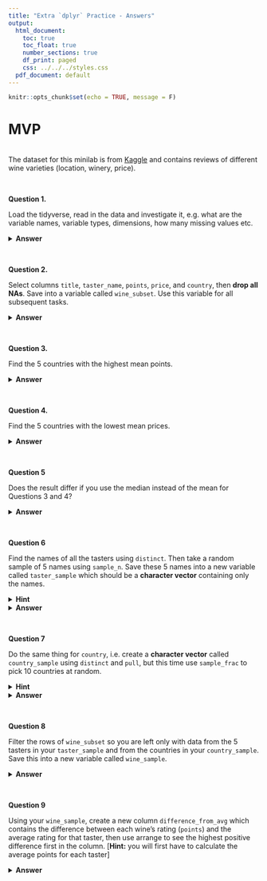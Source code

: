 ```yaml
---
title: "Extra `dplyr` Practice - Answers"
output:
  html_document:
    toc: true
    toc_float: true
    number_sections: true
    df_print: paged
    css: ../../../styles.css
  pdf_document: default
---
```


```r
knitr::opts_chunk$set(echo = TRUE, message = F)
```

# MVP

<br>
The dataset for this minilab is from [Kaggle](https://www.kaggle.com/zynicide/wine-reviews) and contains reviews of different wine varieties (location, winery, price).

<br>

**Question 1.**

Load the tidyverse, read in the data and investigate it, e.g. what are the variable names, variable types, dimensions, how many missing values etc.

<details>
<summary>**Answer**</summary>
```r
library(tidyverse)
wine_reviews <- read_csv("data/wine_ratings.csv")

dim(wine_reviews)

names(wine_reviews)

glimpse(wine_reviews)

sum(is.na(wine_reviews))

wine_reviews %>% 
  summarise(across(.cols = everything(), .fns = ~ sum(is.na(.x))))

#view(wine_reviews)
```
</details>

<br>

**Question 2.**

Select columns `title`, `taster_name`, `points`, `price`, and `country`, then **drop all NAs**. Save into a variable called `wine_subset`. Use this variable for all subsequent tasks.

<details>
<summary>**Answer**</summary>
```r

wine_subset <- wine_reviews %>% 
  select(title, taster_name, points, price, country) %>% 
  drop_na()

```
</details>

<br>

**Question 3.** 

Find the 5 countries with the highest mean points.

<details>
<summary>**Answer**</summary>
```r
wine_subset %>% 
  select(points, country) %>%
  group_by(country) %>% 
  summarise(mean_points = mean(points)) %>% 
  slice_max(mean_points, n = 5)

```
</details>

<br>

**Question 4.** 

Find the 5 countries with the lowest mean prices.

<details>
<summary>**Answer**</summary>
```r
wine_subset %>% 
  select(price, country) %>%
  group_by(country) %>% 
  summarise(mean_price= mean(price)) %>% 
  slice_min(mean_price, n = 5)
```
</details>

<br>

**Question 5**

Does the result differ if you use the median instead of the mean for Questions 3 and 4?

<details>
<summary>**Answer**</summary>
```r
top_median_points <- wine_subset %>% 
  select(points, country) %>% 
  group_by(country) %>% 
  summarise(median_points = median(points)) %>% 
  slice_max(median_points, n = 5)

top_median_points

lowest_median_price <- wine_subset %>% 
  select(price, country) %>% 
  group_by(country) %>% 
  summarise(median_price = median(price)) %>% 
  slice_min(median_price, n = 5)

lowest_median_price
```

yes - the values and orders of countries are different. Also, when using the median there are more ties, so the code actually results in the top `r nrow(top_median_points)` points and bottom `r nrow(lowest_median_price)` prices unless you add the argument `with_ties = FALSE` to `slice_max` and `slice_min`.
</details>

<br>

**Question 6**

Find the names of all the tasters using `distinct`. Then take a random sample of 5 names using `sample_n`. Save these 5 names into a new variable called `taster_sample` which should be a **character vector** containing only the names. 

<details>
<summary>**Hint**</summary>: You can use the function `pull` to extract a single column as a vector.
</details>

<details>
<summary>**Answer**</summary>
```r

taster_sample <- wine_subset %>% 
  distinct(taster_name) %>% 
  sample_n(5) %>% 
  pull()

taster_sample
```
</details>

<br>

**Question 7**

Do the same thing for `country`, i.e. create a **character vector** called `country_sample` using `distinct` and `pull`, but this time use `sample_frac` to pick 10 countries at random. 

<details>
<summary>**Hint**</summary>: What is the proportion of countries you want? $\frac{Part}{Whole}$
</details>

<details>
<summary>**Answer**</summary>
```r

country_sample <- wine_subset %>% 
  distinct(country) %>% 
  sample_frac(10/n()) %>% # can replace with 42 or with nrow(.)
  pull()

country_sample
```
</details>

<br>

**Question 8**

Filter the rows of `wine_subset` so you are left only with data from the 5 tasters in your `taster_sample` and from the countries in your `country_sample`. Save this into a new variable called `wine_sample`.

<details>
<summary>**Answer**</summary>
```r
wine_sample <- wine_subset %>% 
  filter(taster_name %in% taster_sample,
         country %in% country_sample)

wine_sample
```
</details>

<br>

**Question 9**

Using your `wine_sample`, create a new column `difference_from_avg` which contains the difference between each wine's rating (`points`) and the average rating for that taster, then use arrange to see the highest positive difference first in the column. [**Hint:** you will first have to calculate the average points for each taster]

<details>
<summary>**Answer**</summary>
```r

wine_sample %>% 
  group_by(taster_name) %>% 
  mutate(avg_rating = mean(points)) %>% 
  mutate(difference_from_avg = points - avg_rating) %>% 
  arrange(desc(difference_from_avg))

```
</details>
